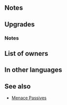 {{Weapon Infobox
|tagid=SID_ビューレイスト
|userVersion1=Weapon
|userVersion2=Gleam
|weaponType=Axe
|might=16
|range=1
|effect=At start of odd-numbered turns, grants Atk/Spd/Def/Res+4 to unit and adjacent allies for 1 turn.<br>(Bonus granted to unit even if no allies are adjacent.)
|cost=400
|exclusive=1
|statModifiers=0,16,0,0,0
|required=Silver Axe
|refinePaths=default
|refineSP=400
|refineMedals=500
|refineDews=200
|upgradedEffect=At start of turn, if unit is within 4 spaces of a foe or if it is an odd-numbered turn, grants Atk/Spd/Def/Res+5 to unit and allies within 2 spaces of unit for 1 turn. (Bonus granted to unit even if no allies are within 2 spaces.) If it is an odd-numbered turn or if foe's HP ≥ 75% at start of combat, grants Atk+5 to unit and inflicts Atk-5 on foe during combat.
|tagidExtraSkill1=一
|effectSkill1=If unit initiates combat or is within 2 spaces of an ally, grants Atk+5 to unit and inflicts Atk-5 on foe during combat and foe cannot make a follow-up attack.
|iconSkill1=Byleistr W.png
|properties=random_owner
}}
==Notes==
{{Bonuses}}
==Upgrades==
{{Weapon Upgrade List}}
===Notes===
{{Combat boosts}}
{{Combat reductions}}
{{IfUnitInitiates}}
{{Prevent follow-up}}
==List of owners==
{{Skill Hero List}}
==In other languages==
{{OtherLanguages
|japanese=ビューレイスト
|german=Býleistr
|spanishEU=Býleistr
|spanishLA=Býleistr
|french=Býleistr
|italian=Býleistr
|chineseTW=貝萊斯特
|portuguese=Býleistr
}}
==See also==
{{See also skills|cond=(Description LIKE '%odd-numbered turn%grants%+%' OR Description LIKE '%at start of turn%if unit is within 4 spaces of a foe%grants%/%+%turn%' OR Description LIKE '%grants Atk+%to unit%inflicts Atk-%on foe%') AND Exclusive='1' OR Description LIKE '%unit initiates combat%within 2 spaces of an ally%cannot make a follow-up attack%' AND Description NOT LIKE '%transforms%'}}
* [[Menace Passives]]
{{Weapons Navbox}}